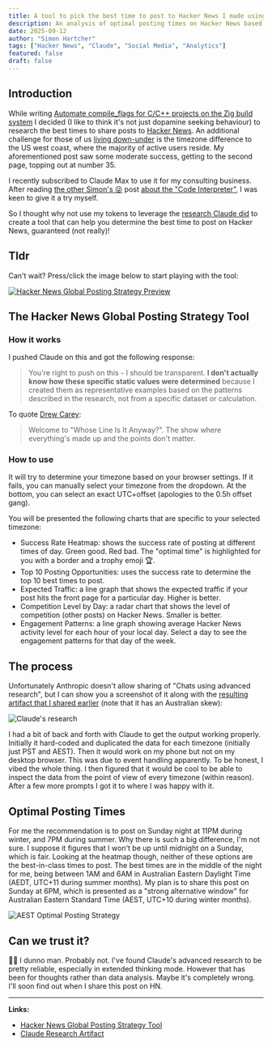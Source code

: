 ```yaml
---
title: A tool to pick the best time to post to Hacker News I made using Claude
description: An analysis of optimal posting times on Hacker News based on Claude's insights into engagement patterns and user behavior
date: 2025-09-12
author: "Simon Hartcher"
tags: ["Hacker News", "Claude", "Social Media", "Analytics"]
featured: false
draft: false
---
```




## Introduction

While writing [Automate compile_flags for C/C++ projects on the Zig build system](/posts/2025-09-08-announcing-compile-flagz) I decided (I like to think it's not just dopamine seeking behaviour) to research the best times to share posts to [Hacker News](https://news.ycombinator.com). An additional challenge for those of us [living down-under](https://www.bigw.com.au/product/the-simpsons-bart-vs-australia-replica-flag/p/9900061717) is the timezone difference to the US west coast, where the majority of active users reside. My aforementioned post saw some moderate success, getting to the second page, topping out at number 35.

I recently subscribed to Claude Max to use it for my consulting business. After reading [the other Simon's 😜](https://simonwillison.net) post [about the "Code Interpreter"](https://simonwillison.net/2025/Sep/9/claude-code-interpreter/), I was keen to give it a try myself.

So I thought why not use my tokens to leverage the [research Claude did](https://claude.ai/public/artifacts/18c0800c-5269-4d51-a91f-89bb5295b290) to create a tool that can help you determine the best time to post on Hacker News, guaranteed (not really)!

## Tldr

Can't wait? Press/click the image below to start playing with the tool:

[![Hacker News Global Posting Strategy Preview](./2025-09-10-best-times-to-post-on-hacker-news-according-to-claude/assets/hn-global-posting-strategy-preview.png)](/tools/hacker-news-global-posting-strategy-tool.html)

## The Hacker News Global Posting Strategy Tool

### How it works

I pushed Claude on this and got the following response:

> You're right to push on this - I should be transparent. **I don't actually know how these specific static values were determined** because I created them as representative examples based on the patterns described in the research, not from a specific dataset or calculation.

To quote [Drew Carey](https://en.wikipedia.org/wiki/Drew_Carey):

> Welcome to "Whose Line Is It Anyway?". The show where everything's made up and the points don't matter.

### How to use

It will try to determine your timezone based on your browser settings. If it fails, you can manually select your timezone from the dropdown. At the bottom, you can select an exact UTC+offset (apologies to the 0.5h offset gang).

You will be presented the following charts that are specific to your selected timezone:

- Success Rate Heatmap: shows the success rate of posting at different times of day. Green good. Red bad. The "optimal time" is highlighted for you with a border and a trophy emoji 🏆.
- Top 10 Posting Opportunities: uses the success rate to determine the top 10 best times to post.
- Expected Traffic: a line graph that shows the expected traffic if your post hits the front page for a particular day. Higher is better.
- Competition Level by Day: a radar chart that shows the level of competition (other posts) on Hacker News. Smaller is better.
- Engagement Patterns: a line graph showing average Hacker News activity level for each hour of your local day. Select a day to see the engagement patterns for that day of the week.

## The process

Unfortunately Anthropic doesn't allow sharing of "Chats using advanced research", but I can show you a screenshot of it along with the [resulting artifact that I shared earlier](https://claude.ai/public/artifacts/18c0800c-5269-4d51-a91f-89bb5295b290) (note that it has an Australian skew):

![Claude's research](2025-09-10-best-times-to-post-on-hacker-news-according-to-claude/assets/hacker_news_posting_strategies.png)

I had a bit of back and forth with Claude to get the output working properly. Initially it hard-coded and duplicated the data for each timezone (initially just PST and AEST). Then it would work on my phone but not on my desktop browser. This was due to event handling apparently. To be honest, I vibed the whole thing. I then figured that it would be cool to be able to inspect the data from the point of view of every timezone (within reason). After a few more prompts I got it to where I was happy with it.

## Optimal Posting Times

For me the recommendation is to post on Sunday night at 11PM during winter, and 7PM during summer. Why there is such a big difference, I'm not sure. I suppose it figures that I won't be up until midnight on a Sunday, which is fair. Looking at the heatmap though, neither of these options are the best-in-class times to post. The best times are in the middle of the night for me, being between 1AM and 6AM in Australian Eastern Daylight Time (AEDT, UTC+11 during summer months). My plan is to share this post on Sunday at 6PM, which is presented as a "strong alternative window" for Australian Eastern Standard Time (AEST, UTC+10 during winter months).

![AEST Optimal Posting Strategy](2025-09-10-best-times-to-post-on-hacker-news-according-to-claude/assets/aest_posting_strategy.png)

## Can we trust it?

🤷‍♂️ I dunno man. Probably not. I've found Claude's advanced research to be pretty reliable, especially in extended thinking mode. However that has been for thoughts rather than data analysis. Maybe it's completely wrong. I'll soon find out when I share this post on HN.

---

**Links:**
- [Hacker News Global Posting Strategy Tool](/tools/hacker-news-global-posting-strategy-tool.html)
- [Claude Research Artifact](https://claude.ai/public/artifacts/18c0800c-5269-4d51-a91f-89bb5295b290)
